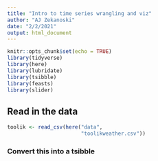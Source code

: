 ```yaml
---
title: "Intro to time series wrangling and viz"
author: "AJ Zekanoski"
date: "2/2/2021"
output: html_document
---
```


```r
knitr::opts_chunk$set(echo = TRUE)
library(tidyverse)
library(here)
library(lubridate)
library(tsibble)
library(feasts)
library(slider)
```


## Read in the data

```r
toolik <- read_csv(here("data",
                        "toolikweather.csv"))

```

### Convert this into a tsibble

